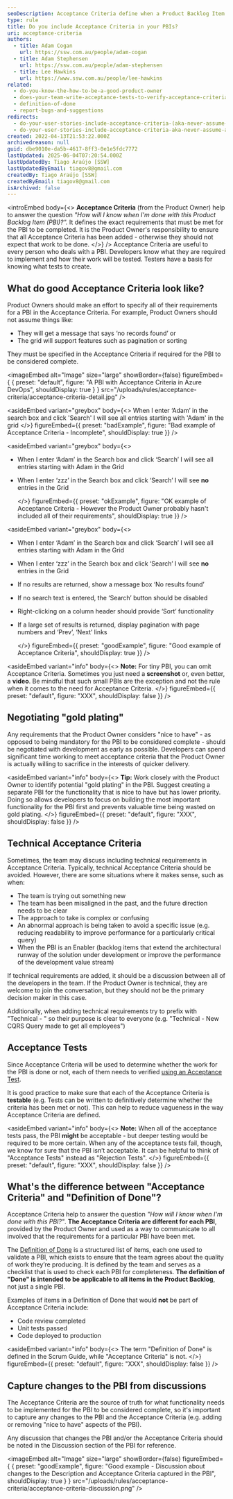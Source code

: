 ```yaml
---
seoDescription: Acceptance Criteria define when a Product Backlog Item (PBI) is complete. Provided by the Product Owner, they set clear requirements for delivery and ensure the team knows exactly what “Done” means.
type: rule
title: Do you include Acceptance Criteria in your PBIs?
uri: acceptance-criteria
authors:
  - title: Adam Cogan
    url: https://ssw.com.au/people/adam-cogan
  - title: Adam Stephensen
    url: https://ssw.com.au/people/adam-stephensen
  - title: Lee Hawkins
    url: https://www.ssw.com.au/people/lee-hawkins
related:
  - do-you-know-the-how-to-be-a-good-product-owner
  - does-your-team-write-acceptance-tests-to-verify-acceptance-criteria
  - definition-of-done
  - report-bugs-and-suggestions
redirects:
  - do-your-user-stories-include-acceptance-criteria-(aka-never-assume-automatic-gold-plating)
  - do-your-user-stories-include-acceptance-criteria-aka-never-assume-automatic-gold-plating
created: 2022-04-13T21:53:22.000Z
archivedreason: null
guid: dbe9010e-da5b-4617-8ff3-0e1e5fdc7772
lastUpdated: 2025-06-04T07:20:54.000Z
lastUpdatedBy: Tiago Araújo [SSW]
lastUpdatedByEmail: tiagov8@gmail.com
createdBy: Tiago Araújo [SSW]
createdByEmail: tiagov8@gmail.com
isArchived: false
---
```


<introEmbed
  body={<>
**Acceptance Criteria** (from the Product Owner) help to answer the question _"How will I know when I'm done with this Product Backlog Item (PBI)?"._ It defines the exact requirements that must be met for the PBI to be completed. It is the Product Owner's responsibility to ensure that all Acceptance Criteria has been added - otherwise they should not expect that work to be done.
  </>}
/>
Acceptance Criteria are useful to every person who deals with a PBI. Developers know what they are required to implement and how their work will be tested. Testers have a basis for knowing what tests to create.

## What do good Acceptance Criteria look like?

Product Owners should make an effort to specify all of their requirements for a PBI in the Acceptance Criteria. For example, Product Owners should not assume things like:

* They will get a message that says ‘no records found’ or
* The grid will support features such as pagination or sorting

They must be specified in the Acceptance Criteria if required for the PBI to be considered complete.


<imageEmbed
  alt="Image"
  size="large"
  showBorder={false}
  figureEmbed={ {
    preset: "default",
    figure: "A PBI with Acceptance Criteria in Azure DevOps",
    shouldDisplay: true
  } }
  src="/uploads/rules/acceptance-criteria/acceptance-criteria-detail.jpg"
/>



<asideEmbed
  variant="greybox"
  body={<>
    When I enter ‘Adam’ in the search box and click 'Search' I will see all entries starting with 'Adam' in the grid
  </>}
  figureEmbed={{
    preset: "badExample",
    figure: "Bad example of Acceptance Criteria - Incomplete",
    shouldDisplay: true
  }}
/>



<asideEmbed
  variant="greybox"
  body={<>
    
* When I enter ‘Adam’ in the Search box and click ‘Search’ I will see all entries starting with Adam in the Grid
* When I enter ‘zzz’ in the Search box and click ‘Search’ I will see **no** entries in the Grid

  </>}
  figureEmbed={{
    preset: "okExample",
    figure: "OK example of Acceptance Criteria - However the Product Owner probably hasn't included all of their requirements",
    shouldDisplay: true
  }}
/>



<asideEmbed
  variant="greybox"
  body={<>
    
* When I enter ‘Adam’ in the Search box and click ‘Search’ I will see all entries starting with Adam in the Grid
* When I enter ‘zzz’ in the Search box and click ‘Search’ I will see **no** entries in the Grid
* If no results are returned, show a message box ‘No results found’
* If no search text is entered, the ‘Search’ button should be disabled
* Right-clicking on a column header should provide ‘Sort’ functionality
* If a large set of results is returned, display pagination with page numbers and ‘Prev’, ‘Next’ links

  </>}
  figureEmbed={{
    preset: "goodExample",
    figure: "Good example of Acceptance Criteria",
    shouldDisplay: true
  }}
/>



<asideEmbed
  variant="info"
  body={<>
    **Note:** For tiny PBI, you can omit Acceptance Criteria. Sometimes you just need a **screenshot** or, even better, a **video**.
Be mindful that such small PBIs are the exception and not the rule when it comes to the need for Acceptance Criteria.
  </>}
  figureEmbed={{
    preset: "default",
    figure: "XXX",
    shouldDisplay: false
  }}
/>


## Negotiating "gold plating"

Any requirements that the Product Owner considers "nice to have" - as opposed to being mandatory for the PBI to be considered complete - should be negotiated with development as early as possible. Developers can spend significant time working to meet acceptance criteria that the Product Owner is actually willing to sacrifice in the interests of quicker delivery.


<asideEmbed
  variant="info"
  body={<>
    **Tip:** Work closely with the Product Owner to identify potential "gold plating" in the PBI. Suggest creating a separate PBI for the functionality that is nice to have but has lower priority. Doing so allows developers to focus on building the most important functionality for the PBI first and prevents valuable time being wasted on gold plating.
  </>}
  figureEmbed={{
    preset: "default",
    figure: "XXX",
    shouldDisplay: false
  }}
/>


## Technical Acceptance Criteria

Sometimes, the team may discuss including technical requirements in Acceptance Criteria. Typically, technical Acceptance Criteria should be avoided. However, there are some situations where it makes sense, such as when:

* The team is trying out something new
* The team has been misaligned in the past, and the future direction needs to be clear
* The approach to take is complex or confusing
* An abnormal approach is being taken to avoid a specific issue (e.g. reducing readability to improve performance for a particularly critical query)
* When the PBI is an Enabler (backlog items that extend the architectural runway of the solution under development or improve the performance of the development value stream)

If technical requirements are added, it should be a discussion between all of the developers in the team. If the Product Owner is technical, they are welcome to join the conversation, but they should not be the primary decision maker in this case.

Additionally, when adding technical requirements try to prefix with "Technical - " so their purpose is clear to everyone (e.g. "Technical - New CQRS Query made to get all employees")

## Acceptance Tests

Since Acceptance Criteria will be used to determine whether the work for the PBI is done or not, each of them needs to verified [using an Acceptance Test](/does-your-team-write-acceptance-tests-to-verify-acceptance-criteria).

It is good practice to make sure that each of the Acceptance Criteria is **testable** (e.g. Tests can be written to definitively determine whether the criteria has been met or not). This can help to reduce vagueness in the way Acceptance Criteria are defined.


<asideEmbed
  variant="info"
  body={<>
    **Note:** When all of the acceptance tests pass, the PBI **might** be acceptable - but deeper testing would be required to be more certain. When any of the acceptance tests fail, though, we know for sure that the PBI isn’t acceptable. It can be helpful to think of "Acceptance Tests" instead as "Rejection Tests".
  </>}
  figureEmbed={{
    preset: "default",
    figure: "XXX",
    shouldDisplay: false
  }}
/>


## What's the difference between "Acceptance Criteria" and "Definition of Done"?

Acceptance Criteria help to answer the question _"How will I know when I'm done with this PBI?"_. **The Acceptance Criteria are different for each PBI**, provided by the Product Owner and used as a way to communicate to all involved that the requirements for a particular PBI have been met.

The [Definition of Done](/definition-of-done) is a structured list of items, each one used to validate a PBI, which exists to ensure that the team agrees about the quality of work they’re producing. It is defined by the team and serves as a checklist that is used to check each PBI for completeness. **The definition of "Done" is intended to be applicable to all items in the Product Backlog**, not just a single PBI.

Examples of items in a Definition of Done that would **not** be part of Acceptance Criteria include:

* Code review completed
* Unit tests passed
* Code deployed to production


<asideEmbed
  variant="info"
  body={<>
    The term "Definition of Done" is defined in the Scrum Guide, while "Acceptance Criteria" is not.
  </>}
  figureEmbed={{
    preset: "default",
    figure: "XXX",
    shouldDisplay: false
  }}
/>


## Capture changes to the PBI from discussions

The Acceptance Criteria are the source of truth for what functionality needs to be implemented for the PBI to be considered complete, so it's important to capture any changes to the PBI and the Acceptance Criteria (e.g. adding or removing "nice to have" aspects of the PBI).

Any discussion that changes the PBI and/or the Acceptance Criteria should be noted in the Discussion section of the PBI for reference.

<imageEmbed
  alt="Image"
  size="large"
  showBorder={false}
  figureEmbed={ {
    preset: "goodExample",
    figure: "Good example - Discussion about changes to the Description and Acceptance Criteria captured in the PBI",
    shouldDisplay: true
  } }
  src="/uploads/rules/acceptance-criteria/acceptance-criteria-discussion.png"
/>
